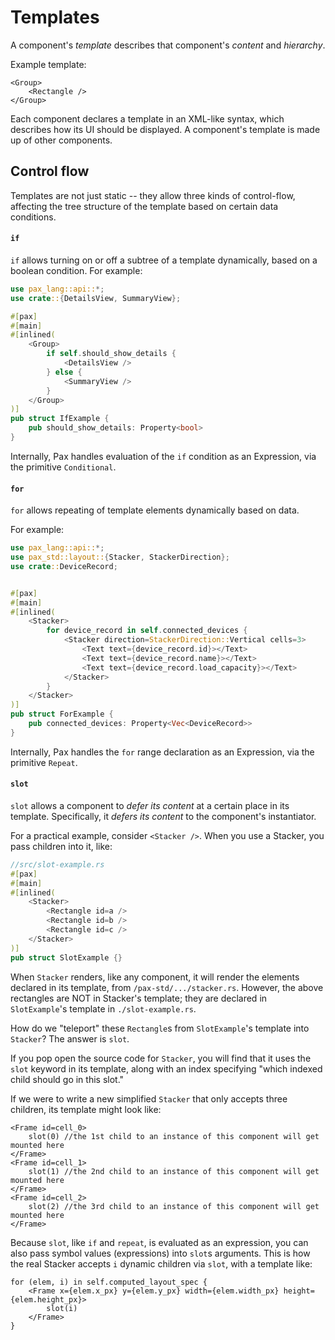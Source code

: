 # Templates

[//]: # (8a4bfc8b47c07012ebbf0328529e8417:start)

A component's _template_ describes that component's _content_ and _hierarchy_.  

Example template:
```pax copy
<Group>
    <Rectangle />
</Group>
```

Each component declares a template in an XML-like syntax, which describes how its UI should be displayed.  A component's template is made up of other components.


## Control flow

Templates are not just static -- they allow three kinds of control-flow, affecting the tree structure of the template based on certain data conditions.

#### `if`

`if` allows turning on or off a subtree of a template dynamically, based on a boolean condition.  For example:


```rust
use pax_lang::api::*;
use crate::{DetailsView, SummaryView};

#[pax]
#[main]
#[inlined(
    <Group>
        if self.should_show_details {
            <DetailsView />
        } else {
            <SummaryView />
        }
    </Group>
)]
pub struct IfExample {
    pub should_show_details: Property<bool>
}
```

Internally, Pax handles evaluation of the `if` condition as an Expression, via the primitive `Conditional`.  

#### `for`

`for` allows repeating of template elements dynamically based on data.  

For example:



```rust
use pax_lang::api::*;
use pax_std::layout::{Stacker, StackerDirection};
use crate::DeviceRecord;


#[pax]
#[main]
#[inlined(
    <Stacker>
        for device_record in self.connected_devices {
            <Stacker direction=StackerDirection::Vertical cells=3>
                <Text text={device_record.id}></Text>
                <Text text={device_record.name}></Text>
                <Text text={device_record.load_capacity}></Text>
            </Stacker>
        }
    </Stacker>
)]
pub struct ForExample {
    pub connected_devices: Property<Vec<DeviceRecord>>
}
```

Internally, Pax handles the `for` range declaration as an Expression, via the primitive `Repeat`.  


#### `slot`
`slot` allows a component to _defer its content_ at a certain place in its template.  Specifically, it _defers its content_ to the component's instantiator.

For a practical example, consider `<Stacker />`.  When you use a Stacker, you pass children into it, like:
```rust
//src/slot-example.rs
#[pax]
#[main]
#[inlined(
    <Stacker>
        <Rectangle id=a />
        <Rectangle id=b />
        <Rectangle id=c />
    </Stacker>
)]
pub struct SlotExample {}
```

When `Stacker` renders, like any component, it will render the elements declared in its template, from `/pax-std/.../stacker.rs`.  However, the above rectangles are NOT in Stacker's template; they are declared in `SlotExample`'s template in `./slot-example.rs`.  

How do we "teleport" these `Rectangle`s from `SlotExample`'s template into `Stacker`?  The answer is `slot`.

If you pop open the source code for `Stacker`, you will find that it uses the `slot` keyword in its template, along with an index specifying "which indexed child should go in this slot."

If we were to write a new simplified `Stacker` that only accepts three children, its template might look like:

```pax
<Frame id=cell_0>
    slot(0) //the 1st child to an instance of this component will get mounted here
</Frame>
<Frame id=cell_1>
    slot(1) //the 2nd child to an instance of this component will get mounted here
</Frame>
<Frame id=cell_2>
    slot(2) //the 3rd child to an instance of this component will get mounted here
</Frame>
```

Because `slot`, like `if` and `repeat`, is evaluated as an expression, you can also pass symbol values (expressions) into `slot`s arguments.  This is how the real Stacker accepts `i` dynamic children via `slot`, with a template like: 

```pax
for (elem, i) in self.computed_layout_spec {
    <Frame x={elem.x_px} y={elem.y_px} width={elem.width_px} height={elem.height_px}>
        slot(i)
    </Frame>
}
```

[//]: # (8a4bfc8b47c07012ebbf0328529e8417:stop)